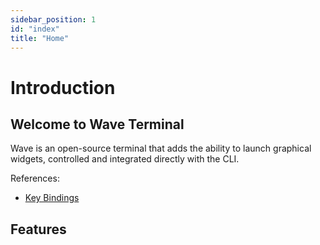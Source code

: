 ```yaml
---
sidebar_position: 1
id: "index"
title: "Home"
---
```



# Introduction

## Welcome to Wave Terminal

Wave is an open-source terminal that adds the ability to launch graphical widgets, controlled and integrated directly with the CLI.

References:

* [Key Bindings](./keybindings)

## Features

<Card />
